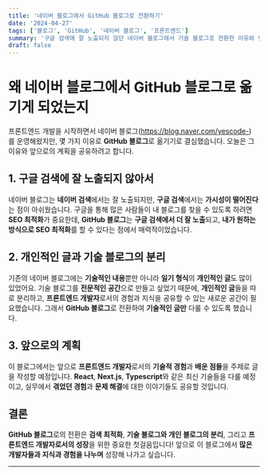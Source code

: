 ```yaml
---
title: '네이버 블로그에서 GitHub 블로그로 전환하기'
date: '2024-04-27'
tags: ['블로그', 'GitHub', '네이버 블로그', '프론트엔드']
summary: '구글 검색에 잘 노출되지 않던 네이버 블로그에서 기술 블로그로 전환한 이유와 앞으로의 계획.'
draft: false
---
```


# 왜 네이버 블로그에서 GitHub 블로그로 옮기게 되었는지

프론트엔드 개발을 시작하면서 네이버 블로그(https://blog.naver.com/yescode-) 를 운영해왔지만,
몇 가지 이유로 **GitHub 블로그**로 옮기기로 결심했습니다.
오늘은 그 이유와 앞으로의 계획을 공유하려고 합니다.

## 1. **구글 검색에 잘 노출되지 않아서**
네이버 블로그는 **네이버 검색**에서는 잘 노출되지만, **구글 검색**에서는 **가시성이 떨어진다**는 점이 아쉬웠습니다.
구글을 통해 많은 사람들이 내 블로그를 찾을 수 있도록 하려면 **SEO 최적화**가 중요한데,
**GitHub 블로그**는 **구글 검색에서 더 잘 노출**되고, **내가 원하는 방식으로 SEO 최적화**를 할 수 있다는 점에서 매력적이었습니다.

## 2. **개인적인 글과 기술 블로그의 분리**
기존의 네이버 블로그에는 **기술적인 내용**뿐만 아니라 **일기 형식**의 **개인적인 글**도 많이 있었어요.
기술 블로그를 **전문적인 공간**으로 만들고 싶었기 때문에, **개인적인 글**들을 따로 분리하고,
**프론트엔드 개발자**로서의 경험과 지식을 공유할 수 있는 새로운 공간이 필요했습니다.
그래서 **GitHub 블로그**로 전환하여 **기술적인 글만** 다룰 수 있도록 했습니다.

## 3. **앞으로의 계획**
이 블로그에서는 앞으로 **프론트엔드 개발자**로서의 **기술적 경험**과 **배운 점들**을 주제로 글을 작성할 예정입니다.
**React**, **Next.js**, **Typescript**와 같은 최신 기술들을 다룰 예정이고,
실무에서 **겪었던 경험**과 **문제 해결**에 대한 이야기들도 공유할 것입니다.

## 결론
**GitHub 블로그**로의 전환은 **검색 최적화**, **기술 블로그와 개인 블로그의 분리**, 그리고 **프론트엔드 개발자로서의 성장**을 위한 중요한 첫걸음입니다!
앞으로 이 블로그에서 **많은 개발자들과 지식과 경험을 나누며** 성장해 나가고 싶습니다.

---